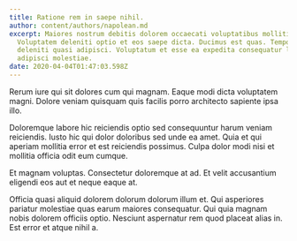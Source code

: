 ```yaml
---
title: Ratione rem in saepe nihil.
author: content/authors/napolean.md
excerpt: Maiores nostrum debitis dolorem occaecati voluptatibus mollitia.
  Voluptatem deleniti optio et eos saepe dicta. Ducimus est quas. Tempora
  deleniti quasi adipisci. Voluptatum et esse ea expedita consequatur laboriosam
  adipisci molestiae.
date: 2020-04-04T01:47:03.598Z
---
```

Rerum iure qui sit dolores cum qui magnam. Eaque modi dicta voluptatem magni. Dolore veniam quisquam quis facilis porro architecto sapiente ipsa illo.
 Doloremque labore hic reiciendis optio sed consequuntur harum veniam reiciendis. Iusto hic qui dolor doloribus sed unde ea amet. Quia et qui aperiam mollitia error et est reiciendis possimus. Culpa dolor modi nisi et mollitia officia odit eum cumque.
 Et magnam voluptas. Consectetur doloremque at ad. Et velit accusantium eligendi eos aut et neque eaque at.
 Officia quasi aliquid dolorem dolorum dolorum illum et. Qui asperiores pariatur molestiae quas earum maiores consequatur. Qui quia magnam nobis dolorem officiis optio. Nesciunt aspernatur rem quod placeat alias in. Est error et atque nihil a.